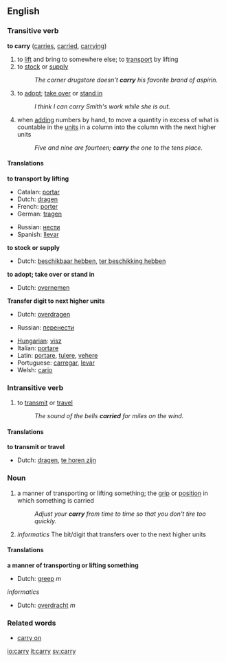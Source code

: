 ==English==
===Transitive verb===
'''to carry'''  ([[carries]], [[carried]], [[carrying]])

#<!--VTrTransport--> to [[lift]] and bring to somewhere else; to [[transport]] by lifting
#<!--VTrStock--> to [[stock]] or [[supply]]
#:''The corner drugstore doesn't '''carry''' his favorite brand of aspirin.''
#<!--VTrTakeOver-->to [[adopt]]; [[take over]] or [[stand in]]
#:''I think I can carry Smith's work while she is out.''
#<!--VTrTransfer--> when [[adding]] numbers by hand, to move a quantity in excess of what is countable in the [[units]] in a column into the column with the next higher units
#:''Five and nine are fourteen; '''carry''' the one to the tens place.''

====Translations====
<!--VTrTransport-->'''to transport by lifting'''
{{top}}
<!--Put translations for languages from A to I here-->
*Catalan: [[portar]]
*Dutch: [[dragen]]
*French: [[porter]]
*German: [[tragen]]
{{mid}}
<!--Put translations for languages from J to Z here-->
*Russian: [[нести]]
*Spanish: [[llevar]]
{{bottom}}

<!--VTrStock-->'''to stock or supply'''
{{top}}
<!--Put translations for languages from A to I here-->
*Dutch: [[beschikbaar hebben]], [[ter beschikking hebben]]
{{mid}}
<!--Put translations for languages from J to Z here-->
{{bottom}}

<!--VTrTakeOver-->'''to adopt; take over or stand in'''
{{top}}
<!--Put translations for languages from A to I here-->
*Dutch: [[overnemen]]
{{mid}}
<!--Put translations for languages from J to Z here-->
{{bottom}}

<!--VTrTransfer-->'''Transfer digit to next higher units'''
{{top}}
<!--Put translations for languages from A to I here-->
*Dutch: [[overdragen]]
{{mid}}
<!--Put translations for languages from J to Z here-->
*Russian: [[перенести]]
{{bottom}}

{{checktrans}}<!--the following translations were written for def. 1 before the others were added-->
*[[Hungarian]]: [[visz]]
*Italian: [[portare]]
*Latin: [[portare]], [[tulere]], [[vehere]]
*Portuguese: [[carregar]], [[levar]]
*Welsh: [[cario]]

===Intransitive verb===
#<!--VIntrTransmit-->to [[transmit]] or [[travel]]
#:''The sound of the bells '''carried''' for miles on the wind.''

====Translations====
<!--VIntrTransmit--> '''to transmit or travel'''
{{top}}
<!--Put translations for languages from A to I here-->
*Dutch: [[dragen]], [[te horen zijn]]
{{mid}}
<!--Put translations for languages from J to Z here-->
{{bottom}}


===Noun===
#<!--NGrip-->a manner of transporting or lifting something; the [[grip]] or [[position]] in which something is carried
#:''Adjust your '''carry''' from time to time so that you don't tire too quickly.''
#<!--NCounting-->''informatics'' The bit/digit that transfers over to the next higher units

====Translations====
<!--NGrip-->'''a manner of transporting or lifting something'''
{{top}}
<!--Put translations for languages from A to I here-->
*Dutch: [[greep]] ''m''
{{mid}}
<!--Put translations for languages from J to Z here-->
{{bottom}}

<!--NCounting-->''informatics'' 
{{top}}
<!--Put translations for languages from A to I here-->
*Dutch: [[overdracht]] ''m''
{{mid}}
<!--Put translations for languages from J to Z here-->
{{bottom}}

===Related words===
*[[carry on]]

[[io:carry]]
[[it:carry]]
[[sv:carry]]